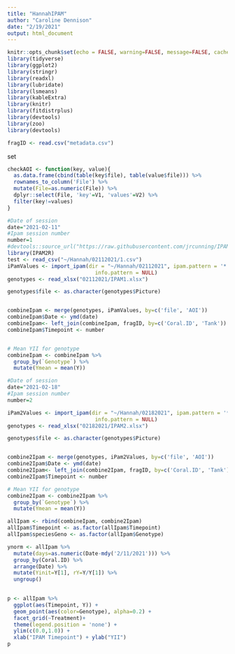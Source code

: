 ```yaml
---
title: "HannahIPAM"
author: "Caroline Dennison"
date: "2/19/2021"
output: html_document
---
```


```r
knitr::opts_chunk$set(echo = FALSE, warning=FALSE, message=FALSE, cache = TRUE, fig.width=6, fig.asp=.618, out.width='70%', fig.align='center')
library(tidyverse)
library(ggplot2)
library(stringr)
library(readxl)
library(lubridate)
library(lsmeans)
library(kableExtra)
library(knitr)
library(fitdistrplus)
library(devtools)
library(zoo)
library(devtools)
```

```r
fragID <- read.csv("metadata.csv")
```

set
```r
checkAOI <- function(key, value){
  as.data.frame(cbind(table(key$file), table(value$file))) %>%
  rownames_to_column('File') %>%
  mutate(File=as.numeric(File)) %>%
  dplyr::select(File, 'key'=V1, 'values'=V2) %>%
  filter(key!=values)
}
```

```r
#Date of session
date="2021-02-11"
#Ipam session number
number=1
#devtools::source_url("https://raw.githubusercontent.com/jrcunning/IPAM2R/master/R/import_ipam.R")
library(IPAM2R)
test <- read_csv("~/Hannah/02112021/1.csv")
iPamValues <- import_ipam(dir = "~/Hannah/02112021", ipam.pattern = '*.csv',
                            info.pattern = NULL)
genotypes <- read_xlsx("02112021/IPAM1.xlsx")

genotypes$file <- as.character(genotypes$Picture)


combineIpam <- merge(genotypes, iPamValues, by=c('file', 'AOI'))
combineIpam$Date <- ymd(date)
combineIpam<- left_join(combineIpam, fragID, by=c('Coral.ID', 'Tank'))
combineIpam$Timepoint <- number


# Mean YII for genotype
combineIpam <- combineIpam %>%
  group_by(`Genotype`) %>%
  mutate(Ymean = mean(Y))
```

```r
#Date of session
date="2021-02-18"
#Ipam session number
number=2

iPam2Values <- import_ipam(dir = "~/Hannah/02182021", ipam.pattern = '*.csv',
                            info.pattern = NULL)
genotypes <- read_xlsx("02182021/IPAM2.xlsx")

genotypes$file <- as.character(genotypes$Picture)


combine2Ipam <- merge(genotypes, iPam2Values, by=c('file', 'AOI'))
combine2Ipam$Date <- ymd(date)
combine2Ipam<- left_join(combine2Ipam, fragID, by=c('Coral.ID', 'Tank'))
combine2Ipam$Timepoint <- number

# Mean YII for genotype
combine2Ipam <- combine2Ipam %>%
  group_by(`Genotype`) %>%
  mutate(Ymean = mean(Y))
```

```r
allIpam <- rbind(combineIpam, combine2Ipam)
allIpam$Timepoint <- as.factor(allIpam$Timepoint)
allIpam$speciesGeno <- as.factor(allIpam$Genotype)
```

```r
ynorm <- allIpam %>%
  mutate(days=as.numeric(Date-mdy('2/11/2021'))) %>%
  group_by(Coral.ID) %>%
  arrange(Date) %>%
  mutate(Yinit=Y[1], rY=Y/Y[1]) %>% 
  ungroup()
  
```

```r
p <- allIpam %>%
  ggplot(aes(Timepoint, Y)) +
  geom_point(aes(color=Genotype), alpha=0.2) +
  facet_grid(~Treatment)+
  theme(legend.position = 'none') + 
  ylim(c(0.0,1.0)) +
  xlab("IPAM Timepoint") + ylab("YII")
p

```


